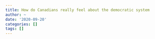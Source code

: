 ```yaml
---
title: How do Canadians really feel about the democratic system
author: ~
date: '2020-09-20'
categories: []
tags: []
---
```

